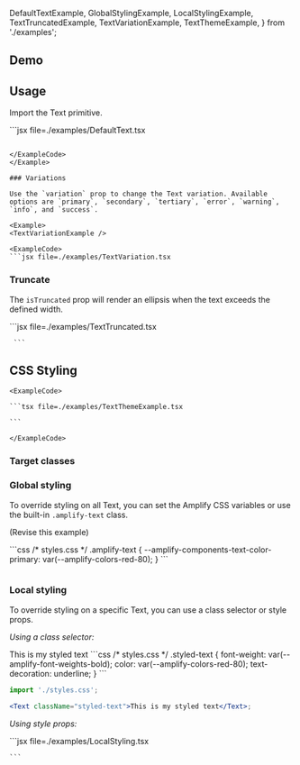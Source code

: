   DefaultTextExample,
  GlobalStylingExample,
  LocalStylingExample,
  TextTruncatedExample,
  TextVariationExample,
  TextThemeExample,
} from './examples';

## Demo

<TextDemo />

## Usage

Import the Text primitive.

<Example>
  <DefaultTextExample />
  <ExampleCode>
  ```jsx file=./examples/DefaultText.tsx
  
  ```

  </ExampleCode>
</Example>

### Variations

Use the `variation` prop to change the Text variation. Available options are `primary`, `secondary`, `tertiary`, `error`, `warning`, `info`, and `success`.

<Example>
  <TextVariationExample />

  <ExampleCode>
  ```jsx file=./examples/TextVariation.tsx
  ```
  </ExampleCode>
</Example>

### Truncate

The `isTruncated` prop will render an ellipsis when the text exceeds the defined width.

<Example>
  <TextTruncatedExample />
  <ExampleCode>
      ```jsx file=./examples/TextTruncated.tsx

     ```

  </ExampleCode>
</Example>

## CSS Styling

<ThemeExample component="Text">
  <Example>
    <TextThemeExample />
    
    <ExampleCode>

    ```tsx file=./examples/TextThemeExample.tsx

    ```

    </ExampleCode>
  </Example>
</ThemeExample>

### Target classes

<ComponentStyleDisplay componentName="Text" />

### Global styling

To override styling on all Text, you can set the Amplify CSS variables or use the built-in `.amplify-text` class.

(Revise this example)

<Example>
  <GlobalStylingExample />
  <ExampleCode>
```css
/* styles.css */
.amplify-text {
  --amplify-components-text-color-primary: var(--amplify-colors-red-80);
}
```

```jsx file=./examples/GlobalStyling.tsx

```

  </ExampleCode>
</Example>

### Local styling

To override styling on a specific Text, you can use a class selector or style props.

_Using a class selector:_

<Example>
  <Text className="styled-text">This is my styled text</Text>
  <ExampleCode>
    ```css
/* styles.css */
.styled-text {
  font-weight: var(--amplify-font-weights-bold);
  color: var(--amplify-colors-red-80);
  text-decoration: underline;
}
```

```jsx
import './styles.css';

<Text className="styled-text">This is my styled text</Text>;
```

  </ExampleCode>
</Example>

_Using style props:_

<Example>
  <LocalStylingExample />
  <ExampleCode>
    ```jsx file=./examples/LocalStyling.tsx

    ```

  </ExampleCode>
</Example>
